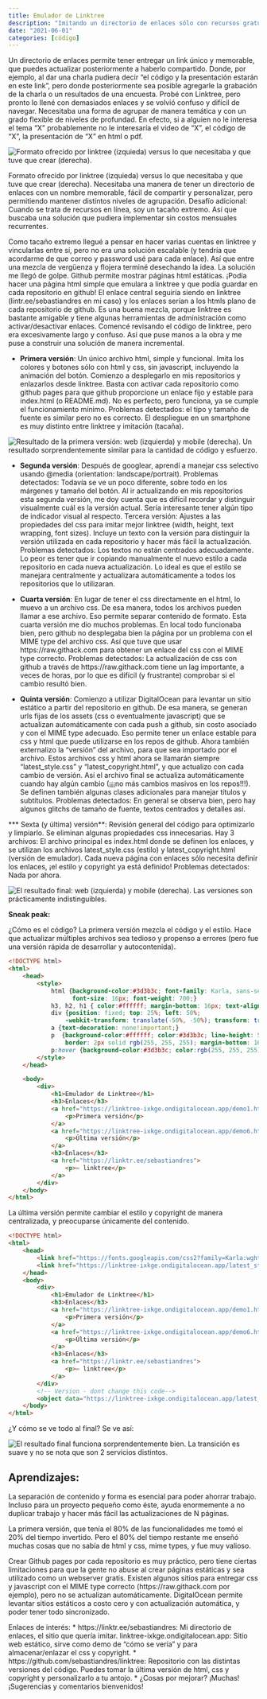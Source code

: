 ```yaml
---
title: Emulador de Linktree
description: "Imitando un directorio de enlaces sólo con recursos gratuitos"
date: "2021-06-01"
categories: [código]
---
```


Un directorio de enlaces permite tener entregar un link único y memorable, que puedes actualizar posteriormente a haberlo compartido. Donde, por ejemplo, al dar una charla pudiera decir “el código y la presentación estarán en este link”, pero donde posteriormente sea posible agregarle la grabación de la charla o un resultados de una encuesta. Probé con Linktree, pero pronto lo llené con demasiados enlaces y se volvió confuso y difícil de navegar. Necesitaba una forma de agrupar de manera temática y con un grado flexible de niveles de profundad. En efecto, si a alguien no le interesa el tema “X” probablemente no le interesaría el video de “X”, el código de “X”, la presentación de “X” en html o pdf.

![](../_images/2021-06-01-linktree/comparacion.png "Formato ofrecido por linktree (izquieda) versus lo que necesitaba y que tuve que crear (derecha).")

Formato ofrecido por linktree (izquieda) versus lo que necesitaba y que tuve que crear (derecha).
Necesitaba una manera de tener un directorio de enlaces con un nombre memorable, fácil de compartir y personalizar, pero permitiendo mantener distintos niveles de agrupación. Desafío adicional: Cuando se trata de recursos en línea, soy un tacaño extremo. Así que buscaba una solución que pudiera implementar sin costos mensuales recurrentes.

Como tacaño extremo llegué a pensar en hacer varias cuentas en linktree y vincularlas entre sí, pero no era una solución escalable (y tendría que acordarme de que correo y password usé para cada enlace). Así que entre una mezcla de vergüenza y flojera terminé desechando la idea. La solución me llegó de golpe. Github permite mostrar páginas html estáticas. ¡Podía hacer una página html simple que emulara a linktree y que podía guardar en cada repositorio en github! El enlace central seguiría siendo en linktree (lintr.ee/sebastiandres en mi caso) y los enlaces serían a los htmls plano de cada repositorio de github. Es una buena mezcla, porque linktree es bastante amigable y tiene algunas herramientas de administración como activar/desactivar enlaces. Comencé revisando el código de linktree, pero era excesivamente largo y confuso. Así que puse manos a la obra y me puse a construir una solución de manera incremental.

* **Primera versión**: Un único archivo html, simple y funcional. Imita los colores y botones sólo con html y css, sin javascript, incluyendo la animación del botón. Comienzo a desplegarlo en mis repositorios y enlazarlos desde linktree. Basta con activar cada repositorio como github pages para que github proporcione un enlace fijo y estable para index.html (o README.md). No es perfecto, pero funciona, ya se cumple el funcionamiento mínimo. Problemas detectados: el tipo y tamaño de fuente es similar pero no es correcto. El despliegue en un smartphone es muy distinto entre linktree y imitación (tacaña).

![](../_images/2021-06-01-linktree/v1.png "Resultado de la primera versión: web (izquierda) y mobile (derecha). Un resultado sorprendentemente similar para la cantidad de código y esfuerzo.")

* **Segunda versión**: Después de googlear, aprendí a manejar css selectivo usando @media (orientation: landscape/portrait). Problemas detectados: Todavía se ve un poco diferente, sobre todo en los márgenes y tamaño del botón. Al ir actualizando en mis repositorios esta segunda versión, me doy cuenta que es difícil recordar y distinguir visualmente cuál es la versión actual. Sería interesante tener algún tipo de indicador visual al respecto.
Tercera versión: Ajustes a las propiedades del css para imitar mejor linktree (width, height, text wrapping, font sizes). Incluye un texto con la versión para distinguir la versión utilizada en cada repositorio y hacer más fácil la actualización. Problemas detectados: Los textos no están centrados adecuadamente. Lo peor es tener que ir copiando manualmente el nuevo estilo a cada repositorio en cada nueva actualización. Lo ideal es que el estilo se manejara centralmente y actualizara automáticamente a todos los repositorios que lo utilizaran.

* **Cuarta versión**: En lugar de tener el css directamente en el html, lo muevo a un archivo css. De esa manera, todos los archivos pueden llamar a ese archivo. Eso permite separar contenido de formato. Esta cuarta versión me dio muchos problemas. En local todo funcionaba bien, pero github no desplegaba bien la página por un problema con el MIME type del archivo css. Así que tuve que usar https://raw.githack.com para obtener un enlace del css con el MIME type correcto. Problemas detectados: La actualización de css con github a través de https://raw.githack.com tiene un lag importante, a veces de horas, por lo que es difícil (y frustrante) comprobar si el cambio resultó bien.

* **Quinta versión**: Comienzo a utilizar DigitalOcean para levantar un sitio estático a partir del repositorio en github. De esa manera, se generan urls fijas de los assets (css o eventualmente javascript) que se actualizan automáticamente con cada push a github, sin costo asociado y con el MIME type adecuado. Eso permite tener un enlace estable para css y html que puede utilizarse en los repos de github. Ahora también externalizo la “versión” del archivo, para que sea importado por el archivo. Estos archivos css y html ahora se llamarán siempre “latest_style.css” y “latest_copyright.html”, y que actualizo con cada cambio de versión. Así el archivo final se actualiza automáticamente cuando hay algún cambio (¡¡¡no más cambios masivos en los repos!!!). Se definen también algunas clases adicionales para manejar títulos y subtítulos. Problemas detectados: En general se observa bien, pero hay algunos glitchs de tamaño de fuente, textos centrados y detalles así.

*** Sexta (y última) versión**: Revisión general del código para optimizarlo y limpiarlo. Se eliminan algunas propiedades css innecesarias. Hay 3 archivos: El archivo principal es index.html donde se definen los enlaces, y se utilizan los archivos latest_style.css (estilo) y latest_copyright.html (versión de emulador). Cada nueva página con enlaces sólo necesita definir los enlaces, ¡el estilo y copyright ya está definido! Problemas detectados: Nada por ahora.

![](../_images/2021-06-01-linktree/vf.png "El resultado final: web (izquierda) y mobile (derecha). Las versiones son prácticamente indistinguibles.")

**Sneak peak:**

¿Cómo es el código? La primera versión mezcla el código y el estilo. Hace que actualizar múltiples archivos sea tedioso y propenso a errores (pero fue una versión rápida de desarrollar y autocontenida).

```html
<!DOCTYPE html>
<html>
    <head>
        <style>
            html {background-color:#3d3b3c; font-family: Karla, sans-serif; 
                  font-size: 16px; font-weight: 700;}
            h3, h2, h1 { color:#ffffff; margin-bottom: 16px; text-align: center;}
            div {position: fixed; top: 25%; left: 50%; 
                -webkit-transform: translate(-50%, -50%); transform: translate(-50%, -50%);}
            a {text-decoration: none!important;}
            p  {background-color:#ffffff; color:#3d3b3c; line-height: 56px; width: 676px;
                border: 2px solid rgb(255, 255, 255); margin-bottom: 16px; text-align: center;}
            p:hover {background-color:#3d3b3c; color:rgb(255, 255, 255);}
        </style>
    </head>

    <body>
        <div>
            <h1>Emulador de Linktree</h1>
            <h3>Enlaces</h3>
            <a href="https://linktree-ixkge.ondigitalocean.app/demo1.html" target="_blank">
                <p>Primera versión</p>
            </a>
            <a href="https://linktree-ixkge.ondigitalocean.app/demo6.html" target="_blank">
                <p>Última versión</p>
            </a>
            <h3>Enlaces</h3>
            <a href="https://linktr.ee/sebastiandres">
                <p>⇦ linktree</p>
            </a>
        </div>
    </body>
</html>
```


La última versión permite cambiar el estilo y copyright de manera centralizada, y preocuparse únicamente del contenido.

```html
<!DOCTYPE html>
<html>
    <head>
        <link href="https://fonts.googleapis.com/css2?family=Karla:wght@300;400;600;700&amp;display=swap" rel="stylesheet">
        <link href="https://linktree-ixkge.ondigitalocean.app/latest_style.css" rel="stylesheet"> 
    </head>
    <body>
        <div>
            <h1>Emulador de Linktree</h1>
            <h3>Enlaces</h3>
            <a href="https://linktree-ixkge.ondigitalocean.app/demo1.html" target="_blank">
                <p>Primera versión</p>
            </a>
            <a href="https://linktree-ixkge.ondigitalocean.app/demo6.html" target="_blank">
                <p>Última versión</p>
            </a>
            <h3>Enlaces</h3>
            <a href="https://linktr.ee/sebastiandres">
                <p>⇦ linktree</p>
            </a>
        </div>
        <!-- Version - dont change this code-->       
        <object data="https://linktree-ixkge.ondigitalocean.app/latest_copyright.html" width=100%></object>
    </body>
</html>
```

¿Y cómo se ve todo al final?
Se ve así:


![](../_images/2021-06-01-linktree/vfinal.gif "El resultado final funciona sorprendentemente bien. La transición es suave y no se nota que son 2 servicios distintos.")

## Aprendizajes:

La separación de contenido y forma es esencial para poder ahorrar trabajo. Incluso para un proyecto pequeño como éste, ayuda enormemente a no duplicar trabajo y hacer más fácil las actualizaciones de N páginas.

La primera versión, que tenía el 80% de las funcionalidades me tomó el 20% del tiempo invertido. Pero el 80% del tiempo restante me enseñó muchas cosas que no sabía de html y css, mime types, y fue muy valioso.

Crear Github pages por cada repositorio es muy práctico, pero tiene ciertas limitaciones para que la gente no abuse al crear páginas estáticas y sea utilizado como un webserver gratis. Existen algunos sitios para entregar css y javascript con el MIME type correcto (https://raw.githack.com por ejemplo), pero no se actualizan automáticamente. DigitalOcean permite levantar sitios estáticos a costo cero y con actualización automática, y poder tener todo sincronizado.

Enlaces de interés:
* https://linktr.ee/sebastiandres: Mi directorio de enlaces, el sitio que quería imitar.
linktree-ixkge.ondigitalocean.app: Sitio web estático, sirve como demo de “cómo se vería” y para almacenar/enlazar el css y copyright.
* https://github.com/sebastiandres/linktree: Repositorio con las distintas versiones del código. Puedes tomar la última versión de html, css y copyright y personalizarlo a tu antojo.
* ¿Cosas por mejorar? ¡Muchas! ¡Sugerencias y comentarios bienvenidos!
